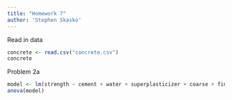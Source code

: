 ```yaml
---
title: "Homework 7"
author: 'Stephen Skasko'
---
```


Read in data

```r
concrete <- read.csv("concrete.csv")
concrete
```

Problem 2a
```r
model <- lm(strength ~ cement + water + superplasticizer + coarse + fine, data = concrete)
anova(model)
```

